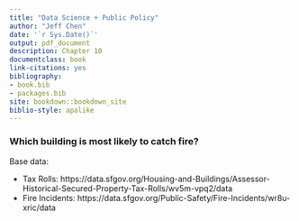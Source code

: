 ```yaml
--- 
title: "Data Science + Public Policy"
author: "Jeff Chen"
date: '`r Sys.Date()`'
output: pdf_document
description: Chapter 10
documentclass: book
link-citations: yes
bibliography:
- book.bib
- packages.bib
site: bookdown::bookdown_site
biblio-style: apalike
---
```



### Which building is most likely to catch fire?

Base data:

- Tax Rolls: https://data.sfgov.org/Housing-and-Buildings/Assessor-Historical-Secured-Property-Tax-Rolls/wv5m-vpq2/data
- Fire Incidents: https://data.sfgov.org/Public-Safety/Fire-Incidents/wr8u-xric/data
